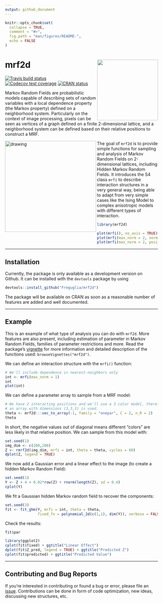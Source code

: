 ```yaml
---
output: github_document
---
```


<!-- README.md is generated from README.Rmd. Please edit that file -->

```r
knitr::opts_chunk$set(
  collapse = TRUE,
  comment = "#>",
  fig.path = "man/figures/README-",
  echo = FALSE
)
```
# mrf2d <a href='https://github.com/Freguglia/mrf2d'><img src='man/figures/logo.png' align="right" height="200" /></a>

<!-- badges: start -->
[![Travis build status](https://travis-ci.org/Freguglia/mrf2d.svg?branch=master)](https://travis-ci.org/Freguglia/mrf2d)
[![Codecov test coverage](https://codecov.io/gh/Freguglia/mrf2d/branch/master/graph/badge.svg)](https://codecov.io/gh/Freguglia/mrf2d?branch=master)
[![CRAN status](https://www.r-pkg.org/badges/version/mrf2d)](https://cran.r-project.org/package=mrf2d)
<!-- badges: end -->

Markov Random Fields are probabilistic models capable of describing sets of random variables with a local dependence property (the Markov property) defined on a neighborhood system. Particularly on the context of image processing, pixels can be seen as vertices of a graph defined on a finite 2-dimensional lattice, and a neighborhood system can be defined based on their relative positions to construct a MRF.

<img src="man/figures/animation_ising.gif" alt="drawing" width="300" align="left" />

The goal of `mrf2d` is to provide simple functions for sampling and analysis of Markov Random Fields on 2-dimensional lattices, including Hidden Markov Random Fields. It introduces the S4 class `mrfi` to describe interaction structures in a very general way, being able to adapt from very simple cases like the Ising Model to complex anisotropic models with different types of interaction.
<p align="center">
```r
library(mrf2d)

plot(mrfi(), no_axis = TRUE)
plot(mrfi(max_norm = 2, norm_type = "m"), no_axis = TRUE)
plot(mrfi(max_norm = 2, positions = list(c(3,3),c(4,4), c(-2,4))), no_axis = TRUE)
```
</p>

---

## Installation
<!--
You can install the released version of mrf2d from [CRAN](https://CRAN.R-project.org) with:

``` r
install.packages("mrf2d")
```
-->
Currently, the package is only available as a development version on Github. It can be installed with the `devtools` package by using

```r
devtools::install_github("Freguglia/mrf2d")
```

The package will be available on CRAN as soon as a reasonable number of features are added and well documented.

---

## Example

This is an example of what type of analysis you can do with `mrf2d`. More features are also present, including estimation of parameter in Markov Random Fields, families of parameter restrictions and more. Read the package's [vignette](https://freguglia.github.io/mrf2d/articles/guide.html) for more information and detailed description of the functions used: `browseVignettes("mrf2d")`.

We can define an interaction structure with the `mrfi()` function:

```r
# We'll include dependence in nearest-neighbors only
int <- mrfi(max_norm = 1)
int
plot(int)
```

We can define a parameter array to sample from a MRF model:

```r
# We have 2 interacting positions and we'll use a 3 color model, therefore,
# an array with dimensions (3,3,3) is used.
theta <- mrf2d:::vec_to_array(-1, family = "onepar", C = 2, n_R = 2)
theta
```

In short, the negative values out of diagonal means different "colors" are less likely in that relative position. We can sample from this model with:

```r
set.seed(1)
img_dim <- c(200,200)
Z <- rmrf2d(img_dim, mrfi = int, theta = theta, cycles = 60)
dplot(Z, legend = TRUE)
```

We now add a Gaussian error and a linear effect to the image (to create a hidden Markov Random Field):

```r
set.seed(1)
Y <- Z + 4 + 0.02*row(Z) + rnorm(length(Z), sd = 0.4)
cplot(Y)
```

We fit a Gaussian hidden Markov random field to recover the components:

```r
set.seed(3)
fit <- fit_ghm(Y, mrfi = int, theta = theta, 
               fixed_fn = polynomial_2d(c(1,1), dim(Y)), verbose = FALSE)
```

Check the results:

```r
fit$par

library(ggplot2)
cplot(fit$fixed) + ggtitle("Linear Effect")
dplot(fit$Z_pred, legend = TRUE) + ggtitle("Predicted Z")
cplot(fit$predicted) + ggtitle("Predicted Value")
```

---

## Contributing and Bug Reports

If you're interested in contributing or found a bug or error, please file an [issue](https://github.com/Freguglia/mrf2d/issues). Contributions can be done in form of code optimization, new ideas, discussing new structures, etc.
